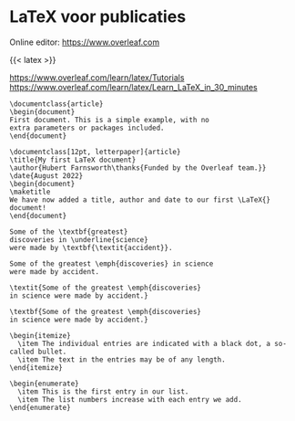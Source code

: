 # LaTeX voor publicaties

Online editor: <https://www.overleaf.com>

{{< latex >}}



<https://www.overleaf.com/learn/latex/Tutorials>
<https://www.overleaf.com/learn/latex/Learn_LaTeX_in_30_minutes>

```.latex
\documentclass{article}
\begin{document}
First document. This is a simple example, with no 
extra parameters or packages included.
\end{document}
```


```.latex
\documentclass[12pt, letterpaper]{article}
\title{My first LaTeX document}
\author{Hubert Farnsworth\thanks{Funded by the Overleaf team.}}
\date{August 2022}
\begin{document}
\maketitle
We have now added a title, author and date to our first \LaTeX{} document!
\end{document}
```

```.latex
Some of the \textbf{greatest}
discoveries in \underline{science} 
were made by \textbf{\textit{accident}}.
```

```.latex
Some of the greatest \emph{discoveries} in science 
were made by accident.

\textit{Some of the greatest \emph{discoveries} 
in science were made by accident.}

\textbf{Some of the greatest \emph{discoveries} 
in science were made by accident.}
```

```.latex
\begin{itemize}
  \item The individual entries are indicated with a black dot, a so-called bullet.
  \item The text in the entries may be of any length.
\end{itemize}
```

```.latex
\begin{enumerate}
  \item This is the first entry in our list.
  \item The list numbers increase with each entry we add.
\end{enumerate}
```

```.latex
```
